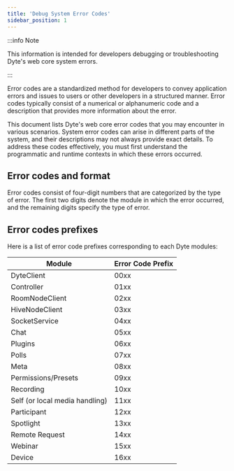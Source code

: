 ```yaml
---
title: 'Debug System Error Codes'
sidebar_position: 1
---
```


:::info Note

This information is intended for developers debugging or troubleshooting Dyte's web core system errors.

:::

Error codes are a standardized method for developers to convey application errors and issues to users or other developers in a structured manner. Error codes typically consist of a numerical or alphanumeric code and a description that provides more information about the error.

This document lists Dyte's web core error codes that you may encounter in various scenarios. System error codes can arise in different parts of the system, and their descriptions may not always provide exact details. To address these codes effectively, you must first understand the programmatic and runtime contexts in which these errors occurred.

## Error codes and format

Error codes consist of four-digit numbers that are categorized by the type of error. The first two digits denote the module in which the error occurred, and the remaining digits specify the type of error.

## Error codes prefixes

Here is a list of error code prefixes corresponding to each Dyte modules:

| **Module**                     | **Error Code Prefix** |
| ------------------------------ | --------------------- |
| DyteClient                     | 00xx                  |
| Controller                     | 01xx                  |
| RoomNodeClient                 | 02xx                  |
| HiveNodeClient                 | 03xx                  |
| SocketService                  | 04xx                  |
| Chat                           | 05xx                  |
| Plugins                        | 06xx                  |
| Polls                          | 07xx                  |
| Meta                           | 08xx                  |
| Permissions/Presets            | 09xx                  |
| Recording                      | 10xx                  |
| Self (or local media handling) | 11xx                  |
| Participant                    | 12xx                  |
| Spotlight                      | 13xx                  |
| Remote Request                 | 14xx                  |
| Webinar                        | 15xx                  |
| Device                         | 16xx                  |
